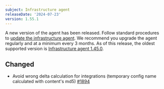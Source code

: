 ```yaml
---
subject: Infrastructure agent
releaseDate: '2024-07-23'
version: 1.55.1
---
```


A new version of the agent has been released. Follow standard procedures to [update the infrastructure agent](https://docs.newrelic.com/docs/infrastructure/install-configure-manage-infrastructure/update-or-uninstall/update-infrastructure-agent). We recommend you upgrade the agent regularly and at a minimum every 3 months. As of this release, the oldest supported version is [Infrastructure agent 1.45.0](https://docs.newrelic.com/docs/release-notes/infrastructure-release-notes/infrastructure-agent-release-notes/new-relic-infrastructure-agent-1450/).

## Changed

* Avoid wrong delta calculation for integrations (temporary config name calculated with content's md5) [#1894](https://github.com/newrelic/infrastructure-agent/pull/1894)
